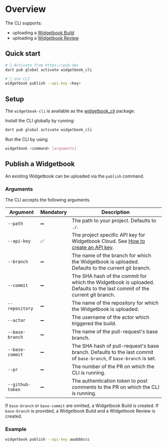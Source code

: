 # Overview

The CLI supports:
- uploading a [Widgetbook Build](https://docs.widgetbook.io/widgetbook-cloud/hosting)
- uploading a [Widgetbook Review](https://docs.widgetbook.io/widgetbook-cloud/review)

## Quick start

```bash
# 🎯 Activate from https://pub.dev
dart pub global activate widgetbook_cli

# 🚀 Use CLI
widgetbook publish --api-key <key>
```

## Setup

The `widgetbook-cli` is available as the [widgetbook_cli](https://pub.dev/packages/widgetbook_cli) package.

Install the CLI globally by running: 

```bash
dart pub global activate widgetbook_cli
```

Run the CLI by using
```bash
widgetbook <command> [arguments]
```

## Publish a Widgetbook

An existing Widgetbook can be uploaded via the `publish` command.

### Arguments

The CLI accepts the following arguments.

| Argument         | Mandatory | Description |
| ---------------- | --------- | ----------- |
| `--path`         | ➖        | The path to your project. Defaults to `./`. |
| `--api-key`      | ✅        | The project specific API key for Widgetbook Cloud. See [How to create an API key](https://docs.widgetbook.io/widgetbook-cloud/hosting#how-to-create-an-api-key).|
| `--branch`       | ➖        | The name of the branch for which the Widgetbook is uploaded. Defaults to the current git branch. |
| `--commit`       | ➖        | The SHA hash of the commit for which the Widgetbook is uploaded. Defaults to the last commit of the current git branch. |
| `--repository`   | ➖        | The name of the repository for which the Widgetbook is uploaded.|
| `--actor`        | ➖        | The username of the actor which triggered the build.|
| `--base-branch`  | ➖        | The name of the pull-request's base branch. |
| `--base-commit`  | ➖        | The SHA hash of pull-request's base branch. Defaults to the last commit of `base-branch`, if `base-branch` is set. |
| `--pr`           | ➖        | The number of the PR on which the CLI is running. |
| `--github-token` | ➖        | The authentication token to post comments to the PR on which the CLI is running. |

If `base-branch` or `base-commit` are omitted, a Widgetbook Build is created. 
If `base-branch` is provided, a Widgetbook Build and a Widgetbook Review is created.

### Example

```bash
widgetbook publish --api-key aaabbbccc
```